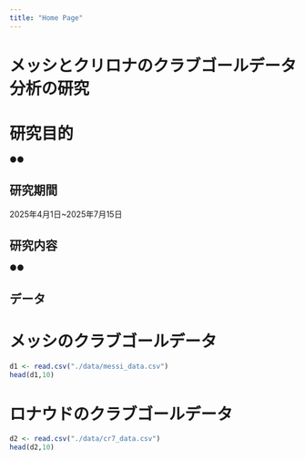 ```yaml
---
title: "Home Page"
---
```


# メッシとクリロナのクラブゴールデータ分析の研究

# 研究目的

●●

## 研究期間

2025年4月1日~2025年7月15日

## 研究内容

●●

## 

## データ

# メッシのクラブゴールデータ

```r
d1 <- read.csv("./data/messi_data.csv")
head(d1,10)
```

# ロナウドのクラブゴールデータ

```r
d2 <- read.csv("./data/cr7_data.csv")
head(d2,10)
```